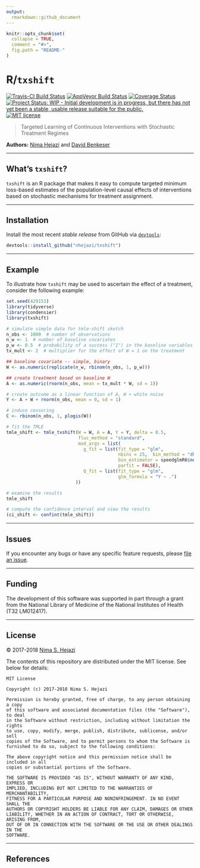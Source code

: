 ```yaml
---
output:
  rmarkdown::github_document
---
```


<!-- README.md is generated from README.Rmd. Please edit that file -->

```r
knitr::opts_chunk$set(
  collapse = TRUE,
  comment = "#>",
  fig.path = "README-"
)
```

# R/`txshift`

[![Travis-CI Build Status](https://travis-ci.org/nhejazi/txshift.svg?branch=master)](https://travis-ci.org/nhejazi/txshift)
[![AppVeyor Build  Status](https://ci.appveyor.com/api/projects/status/github/nhejazi/txshift?branch=master&svg=true)](https://ci.appveyor.com/project/nhejazi/txshift)
[![Coverage Status](https://img.shields.io/codecov/c/github/nhejazi/txshift/master.svg)](https://codecov.io/github/nhejazi/txshift?branch=master)
[![Project Status: WIP - Initial development is in progress, but there has not yet been a stable, usable release suitable for the public.](http://www.repostatus.org/badges/latest/wip.svg)](http://www.repostatus.org/#wip)
[![MIT license](http://img.shields.io/badge/license-MIT-brightgreen.svg)](http://opensource.org/licenses/MIT)

> Targeted Learning of Continuous Interventions with Stochastic Treatment
> Regimes

__Authors:__ [Nima Hejazi](http://nimahejazi.org) and [David
Benkeser](https://www.benkeserstatistics.com/)

---

## What's `txshift`?

`txshift` is an R package that makes it easy to compute targeted minimum
loss-based estimates of the population-level causal effects of interventions
based on stochastic mechanisms for treatment assignment.

---

## Installation

Install the most recent _stable release_ from GitHub via
[`devtools`](https://www.rstudio.com/products/rpackages/devtools/):

```r
devtools::install_github("nhejazi/txshift")
```

---

## Example

To illustrate how `txshift` may be used to ascertain the effect of a treatment,
consider the following example:

```r
set.seed(429153)
library(tidyverse)
library(condensier)
library(txshift)

# simulate simple data for tmle-shift sketch
n_obs <- 1000  # number of observations
n_w <- 1  # number of baseline covariates
p_w <- 0.5  # probability of a success ("1") in the baseline variables
tx_mult <- 2  # multiplier for the effect of W = 1 on the treatment

## baseline covariate -- simple, binary
W <- as.numeric(replicate(n_w, rbinom(n_obs, 1, p_w)))

## create treatment based on baseline W
A <- as.numeric(rnorm(n_obs, mean = tx_mult * W, sd = 1))

# create outcome as a linear function of A, W + white noise
Y <- A + W + rnorm(n_obs, mean = 0, sd = 1)

# induce censoring
C <- rbinom(n_obs, 1, plogis(W))

# fit the TMLE
tmle_shift <- tmle_txshift(W = W, A = A, Y = Y, delta = 0.5,
                           fluc_method = "standard",
                           mod_args = list(
                             g_fit = list(fit_type = "glm",
                                          nbins = 25,  bin_method = "dhist",
                                          bin_estimator = speedglmR6$new(),
                                          parfit = FALSE),
                             Q_fit = list(fit_type = "glm",
                                          glm_formula = "Y ~ .")
                          ))

# examine the results
tmle_shift

# compute the confidence interval and view the results
(ci_shift <- confint(tmle_shift))
```

---

## Issues

If you encounter any bugs or have any specific feature requests, please [file an
issue](https://github.com/nhejazi/txshift/issues).

---

## Funding

The development of this software was supported in part through a grant from the
National Library of Medicine of the National Institutes of Health (T32
LM012417).

---

## License

&copy; 2017-2018 [Nima S. Hejazi](http://nimahejazi.org)

The contents of this repository are distributed under the MIT license. See below
for details:
```
MIT License

Copyright (c) 2017-2018 Nima S. Hejazi

Permission is hereby granted, free of charge, to any person obtaining a copy
of this software and associated documentation files (the "Software"), to deal
in the Software without restriction, including without limitation the rights
to use, copy, modify, merge, publish, distribute, sublicense, and/or sell
copies of the Software, and to permit persons to whom the Software is
furnished to do so, subject to the following conditions:

The above copyright notice and this permission notice shall be included in all
copies or substantial portions of the Software.

THE SOFTWARE IS PROVIDED "AS IS", WITHOUT WARRANTY OF ANY KIND, EXPRESS OR
IMPLIED, INCLUDING BUT NOT LIMITED TO THE WARRANTIES OF MERCHANTABILITY,
FITNESS FOR A PARTICULAR PURPOSE AND NONINFRINGEMENT. IN NO EVENT SHALL THE
AUTHORS OR COPYRIGHT HOLDERS BE LIABLE FOR ANY CLAIM, DAMAGES OR OTHER
LIABILITY, WHETHER IN AN ACTION OF CONTRACT, TORT OR OTHERWISE, ARISING FROM,
OUT OF OR IN CONNECTION WITH THE SOFTWARE OR THE USE OR OTHER DEALINGS IN THE
SOFTWARE.
```

---

## References

